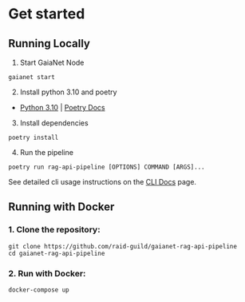 # Get started

## Running Locally
1. Start GaiaNet Node
  ```
  gaianet start
  ```
2. Install python 3.10 and poetry

- [Python 3.10](https://www.python.org/downloads/) | [Poetry Docs](https://python-poetry.org/docs/)

3. Install dependencies
  ```
  poetry install
  ```
4. Run the pipeline
```
poetry run rag-api-pipeline [OPTIONS] COMMAND [ARGS]...
```
See detailed cli usage instructions on the [CLI Docs](./cli.mdx) page.

## Running with Docker
### 1. Clone the repository:

   ```
   git clone https://github.com/raid-guild/gaianet-rag-api-pipeline
   cd gaianet-rag-api-pipeline
   ```
### 2. Run with Docker:
  ```
  docker-compose up
  ```
